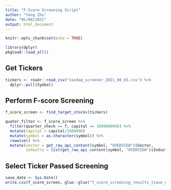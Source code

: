 ```yaml
---
title: "F-Score Screening Script"
author: "Yang Zhu"
date: "05/08/2021"
output: html_document
---
```


```r
knitr::opts_chunk$set(echo = TRUE)
```

```r
library(dplyr)
pkgload::load_all()
```

## Get Tickers

```r
tickers <- readr::read_csv("nasdaq_screener_2021_08_03.csv") %>% 
  dplyr::pull(Symbol)
```

## Perform F-score Screening

```r
f_score_screen <- find_target_stocks(tickers) 

quater_filter <- f_score_screen %>% 
  filter(quarter_check == T, capital >= 1000000000) %>% 
  mutate(capital = capital/1000000)
  mutate(symbol = as.character(symbol)) %>% 
  rowwise() %>% 
  mutate(sector = get_raw_api_content(symbol, "OVERVIEW")$Sector, 
         industry = list(get_raw_api_content(symbol, "OVERVIEW")$Industry))
```

## Select Ticker Passed Screening

```r
save_date <- Sys.Date()
write.csv(f_score_screen, glue::glue("f_score_screening_results_{save_date}.csv"), row.names = F)
```
